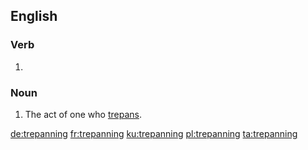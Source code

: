 ==English==
{{rfp|lang=en}}

===Verb===
{{head|en|present participle}}

# {{present participle of|trepan|lang=en|nocat=1}}

===Noun===
{{en-noun}}

# The act of one who [[trepan]]s.

[[de:trepanning]]
[[fr:trepanning]]
[[ku:trepanning]]
[[pl:trepanning]]
[[ta:trepanning]]